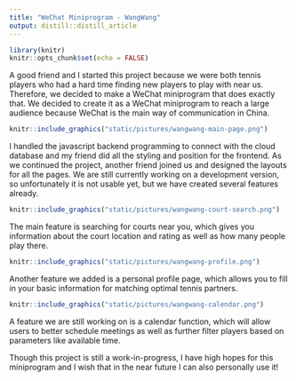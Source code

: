 ```yaml
---
title: "WeChat Miniprogram - WangWang"
output: distill::distill_article
---
```


```r
library(knitr)
knitr::opts_chunk$set(echo = FALSE)
```

A good friend and I started this project because we were both tennis players who had a hard time finding new players to play with near us. Therefore, we decided to make a WeChat miniprogram that does exactly that. We decided to create it as a WeChat miniprogram to reach a large audience because WeChat is the main way of communication in China.

```r
knitr::include_graphics("static/pictures/wangwang-main-page.png")
```

I handled the javascript backend programming to connect with the cloud database and my friend did all the styling and position for the frontend. As we continued the project, another friend joined us and designed the layouts for all the pages. We are still currently working on a development version, so unfortunately it is not usable yet, but we have created several features already.

```r
knitr::include_graphics("static/pictures/wangwang-court-search.png")
```

The main feature is searching for courts near you, which gives you information about the court location and rating as well as how many people play there.

```r
knitr::include_graphics("static/pictures/wangwang-profile.png")
```

Another feature we added is a personal profile page, which allows you to fill in your basic information for matching optimal tennis partners.

```r
knitr::include_graphics("static/pictures/wangwang-calendar.png")
```

A feature we are still working on is a calendar function, which will allow users to better schedule meetings as well as further filter players based on parameters like available time.

Though this project is still a work-in-progress, I have high hopes for this miniprogram and I wish that in the near future I can also personally use it!

